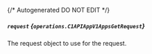 {/* Autogenerated DO NOT EDIT  */}

##### `request` *{`operations.C1APIAppV1AppsGetRequest`}*
The request object to use for the request.

<Collapsible openLabel={Labels.showProperties} closeLabel={Labels.hideProperties}>
  <C1APIAppV1AppsGetRequest />
</Collapsible>


